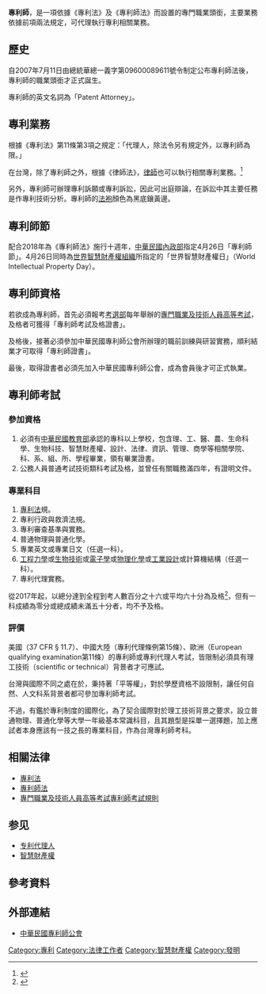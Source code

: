 {{globalize|area=[[中華民國|中華民國]]|time=2015-06-10T14:41:16+00:00}}
{{Licence Information
| name                          = 專利師<ref>依據中華民國政府所頒布的《專利師法》</ref>
| else_name                     = Patent Attorney<ref>依據中華民國法務部所提供的《會計師法》英文翻譯</ref>
| image                         = 
| full_name                     = 
| abbreviated_name              = PA
| certification_country         = {{ROC}} 
| certification_center          = [[考試院|考試院]][[考選部|考選部]]<br>[[中華民國經濟部|經濟部]][[智慧財產局|智慧財產局]]
| start_date                    = 2008年
| end_date                      = 
| exam_mode                     = 紙筆測驗
| level                         = 高等考試
| homepage                      = {{URL|www.twpaa.org.tw/}}
| footnotes                     =
| width                         = 370px
}}
'''專利師'''，是一項依據《專利法》及《專利師法》而設置的專門職業頭銜，主要業務依據前項兩法規定，可代理執行專利相關業務。

== 歷史 ==
自2007年7月11日由總統華總一義字第09600089611號令制定公布專利師法後，專利師的職業頭銜才正式誕生。

專利師的英文名詞為「Patent Attorney」。

== 專利業務 ==
根據《專利法》第11條第3項之規定：「代理人，除法令另有規定外，以專利師為限。」

在台灣，除了專利師之外，根據《律師法》，[[律師|律師]]也可以執行相關專利業務。<ref>{{cite web|url=http://www.tipo.gov.tw/public/Attachment/41251456447.pdf|title=專利師法問答集|publisher=經濟部智慧財產局|page=第4頁|quote=問6:專利師法施行後，律師是否可以受委任辦理專利師業務？答：可以。依律師法第20條第2項規定，律師得代理專利事務，因此，律師縱未取得專利代理人證書，或未取得專利師資格，日後，仍得以律師名義代理專利事務。其所能代理專利之事務與專利師業務相同。|location=臺北市|language=zh|access-date=2015-06-10|archive-date=2019-11-01|archive-url=https://web.archive.org/web/20191101063143/https://www.tipo.gov.tw/public/Attachment/41251456447.pdf|dead-url=no}}</ref>

另外，專利師可辦理專利訴願或專利訴訟，因此可出庭辯論，在訴訟中其主要任務是作專利技術分析。專利師的[[法袍|法袍]]顏色為黑底鑲黃邊。

== 專利師節 ==
配合2018年為《專利師法》施行十週年，[[中華民國內政部|中華民國內政部]]指定4月26日「專利師節」。4月26日同時為[[世界智慧財產權組織|世界智慧財產權組織]]所指定的「世界智慧財產權日」（World Intellectual Property Day）。

== 專利師資格 ==
若欲成為專利師，首先必須報考[[考選部|考選部]]每年舉辦的[[專門職業及技術人員高等考試|專門職業及技術人員高等考試]]，及格者可獲得「專利師考試及格證書」。

及格後，接著必須參加中華民國專利師公會所辦理的職前訓練與研習實務，順利結業才可取得「專利師證書」。

最後，取得證書者必須先加入中華民國專利師公會，成為會員後才可正式執業。

==專利師考試==
===參加資格===
#必須有[[中華民國教育部|中華民國教育部]]承認的專科以上學校，包含理、工、醫、農、生命科學、生物科技、智慧財產權、設計、法律、資訊、管理、商學等相關學院、科、系、組、所、學程畢業，領有畢業證書。
#公務人員普通考試技術類科考試及格，並曾任有關職務滿四年，有證明文件。
===專業科目===
#[[專利法|專利法]]規。
#專利行政與救濟法規。
#專利審查基準與實務。
#普通物理與普通化學。
#專業英文或專業日文（任選一科）。
#[[工程力學|工程力學]]或[[生物技術|生物技術]]或[[電子學|電子學]]或[[物理化學|物理化學]]或[[工業設計|工業設計]]或計算機結構（任選一科）。<br />
#專利代理實務。

從2017年起，以總分達到全程到考人數百分之十六或平均六十分為及格<ref>{{cite web|url=https://udn.com/news/story/6940/1951710|title=專利師考試60分就算及格 明年起適用|publisher=聯合新聞網|location=臺北市|language=zh|date=2016年9月10日|access-date=2017年11月21日|archive-date=2019年9月14日|archive-url=https://web.archive.org/web/20190914172543/https://udn.com/news/story/6940/1951710|dead-url=no}}</ref>，但有一科成績為零分或總成績未滿五十分者，均不予及格。

===評價===
美國（37 CFR § 11.7）、中國大陸（專利代理條例第15條）、歐洲（European qualifying examination第11條）的專利師或專利代理人考試，皆限制必須具有理工技術（scientific or technical）背景者才可應試。

台灣與國際不同之處在於，秉持著「平等權」，對於學歷資格不設限制，讓任何自然、人文科系背景者都可參加專利師考試。

不過，有鑑於專利制度的國際化，為了契合國際對於理工技術背景之要求，設立普通物理、普通化學等大學一年級基本常識科目，且其題型是採單一選擇題，加上應試者本身應該有一技之長的專業科目，作為台灣專利師考科。

==相關法律==
*[http://law.moj.gov.tw/LawClass/LawAll.aspx?PCode=J0070007 專利法] {{Wayback|url=http://law.moj.gov.tw/LawClass/LawAll.aspx?PCode=J0070007 |date=20210120001456 }}
*[http://law.moj.gov.tw/LawClass/LawAll.aspx?PCode=J0070034 專利師法]
*[http://wwwc.moex.gov.tw/main/ExamLaws/wfrmExamLaws.aspx?kind=3&menu_id=320&laws_id=130 專門職業及技術人員高等考試專利師考試規則] {{Wayback|url=http://wwwc.moex.gov.tw/main/ExamLaws/wfrmExamLaws.aspx?kind=3&menu_id=320&laws_id=130 |date=20201203203841 }}

==参见==
* [[专利代理人|专利代理人]]
* [[智慧財產權|智慧財產權]]

==參考資料==
{{reflist}}

==外部連結==
*[http://www.twpaa.org.tw/ 中華民國專利師公會] {{Wayback|url=http://www.twpaa.org.tw/ |date=20191120083356 }}

[[Category:專利|Category:專利]]
[[Category:法律工作者|Category:法律工作者]]
[[Category:智慧財產權|Category:智慧財產權]]
[[Category:發明|Category:發明]]